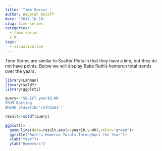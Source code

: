 ```yaml
---
title: 'Time Series '
author: Devorah Roloff
date: '2017-10-18'
slug: time-series
categories:
  - time series
  - R
tags:
  - visualization
---
```


Time Series are similar to Scatter Plots in that they have a line, but they do not have points. Below we will display Babe Ruth's homerun total trends over the years.

```r
library(Lahman)
library(sqldf)
library(ggplot2)
```

```r
query<-"SELECT yearID,HR
FROM Batting
WHERE playerID='ruthba01'"

result<-sqldf(query)

ggplot()+
  geom_line(data=result,aes(x=yearID,y=HR),color="green")+
  ggtitle("Ruth's Homerun Totals Throughout the Year")+
  xlab("Year")+
  ylab("Homeruns")
```

